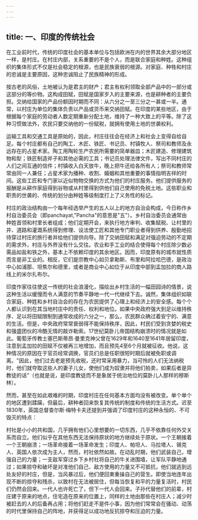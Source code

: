 ```yaml
---
---
---
```

title: 一、印度的传统社会
---



在工业前时代，传统的印度社会的基本单位与包括欧洲在内的世界其余大部分地区一样，是村庄。在村庄内部，关系重要的不是个人，而是联合家庭和种姓。这种组织的集体形式不仅是社会稳定的根源，也是民族衰弱的根源。对家庭、种牲和村庄的忠诚是主要原因，这种忠诚阻止了民族精神的形成。

按古老的风俗，土地被认为是君主的财产；君主有权利领取全部产品中的一部分或这部分的等价物。这构成田赋，田赋是国家岁入的主要来源，也是耕种者的主要负担。交纳给国家的产品份额因时期而不同：从六分之一至三分之一甚或一半。通常，以村庄为单位的集体负责以产品或货币来交纳田赋。在印度的某些地区，由于根据每个家庭的劳动者人数定期重新分配土地，维持了一种大致上的平等。除了这种习惯做法外，农民只要交纳他的一份赋税，就拥有使用土地的世袭权利。

运输工具和交通工具是原始的，因此，村庄往往会在经济上和社会上变得自给自足。每个村庄都有自己的陶工、木匠、铁匠、书记员、村镇牧人、祭司和教师及永远存在的占星术家。陶工用陶轮生产农民所需要的简单器皿；木匠建造、修理建筑物和犁；铁匠制造斧子和其他必需的工具；书记员处理法律文件，写出不同村庄的人们之间互通的信件；村镇收入白天放牛，晚上把牛还给各所有人；祭司和教师常常由同一人兼任；占星术家为播种、收割、婚姻和其他重要的事情指明吉祥的时间。这些工匠和专门家以近似物物交换的方式为他们的村庄服务。他们提供服务的报酬是从耕作家庭得到谷物或从村里得到供他们自己使用的免税土地。这些职业和职责的世袭的、传统的划分由种姓等级制度打上了义务性的标记。

村庄的政治结构由一个每年经选举产生的五人以上的地方自治会构成，今日称作乡村自治委员会（即panchayat,"Pancha"的意思是"五"）。乡村自治委员会通常由种姓首领和村里长者组成；他们定期开会，来执行地方审判、收集赋税、让村里的井、道路和灌溉系统得到修理、设法使工匠和其他专门职业者得到供养、殷勤地招待穿过村庄的旅行者并给他们提供向导。除了交纳田赋和满足对强迫劳动的不定期的需求外，村庄与外界没有什么交往。农业和手工业的结合使得每个村庄除少数必需品如盐和铁之外，基本上不依赖印度的其余地区。因而，印度原有的城市就性质而言是非工业的。相反，它们是宗教中心如贝拿勒斯、布里和阿拉哈巴德，是政治中心如浦那、坦焦尔和德里，或者是商业中心如位于从印度中部到孟加拉的商人路线上的米尔扎布尔。

印度作家往往使这一传统的社会浪漫化，描绘出乡村生活的一幅田园诗的情景，说这种生活以缓慢而令人满意的节奏平静地一代一代继续下去。诚然，集体组织如联合家庭、种姓和乡村自治会的存在为农民提供了心理上和经济上的安全感。每个个人都认识到在其当地村庄中的责任、权利和地位。如果中央政府强大到足以维持秩序、足以将田赋限制到通常收成的六分之一，那么，农民群众确过着安宁的、满意的生活。但是，中央政府常常衰弱得不能保持秩序，因此，村民们受到贪婪的税史和强盛团伙的冷酷无情的敲诈勒索。17世纪莫卧儿帝国结构崩溃时的情况就是如此。葡萄牙传教士塞巴斯蒂昂·曼里克神父曾在1629年和1640至1641年居留印度，注意到孟加拉的田赋不仅被再三地增加，而且预先4至6个月就被征收。他说，这种情况的原因在于官员经常调换，官员们总是任职很短时期后就被免职或调离。"因此，他们过去老是预先收税，还时常采用暴力，当可怜的人们无法纳税时，他们就夺取这些人的妻子儿女，使他们成为奴隶并将他们拍卖，如果后者是异教徒的话"（也就是说，是印度教徒而不是象居于统治地位的莫卧儿人那样的穆斯林）。

然而，甚至在如此艰难的时期，印度村庄在任何基本方面均没有被改变。单个单个的地区遭到蹂躏，但最后，耕种者回来恢复其传统的制度和传统的生活方式。迟至1830年，英国总督查尔斯·梅特卡夫还提到并强调了印度村庄的这种永恒的、不可毁灭的特点：

村社是小小的共和国，几乎拥有他们心里想要的一切东西，几乎不依靠任何外交关系而自立。他们似乎在其他东西无法保持原状的地方继续处于原状。一个王朝接着一个王朝崩溃；一场革命接着一场革命发生；印度人、帕坦人、马拉塔人、锡克人、英国人依次成为主人，然而，村社依然如故。在动乱时期，他们武装自己，增强自己的力量；一支敌军穿过乡下乡村社将自己的牛关进围墙，让军队平静地通过；如果掠夺和破坏是对准他们自己、敌方使用的力量又不可抵抗，他们就逃到远处友好的村庄，但是，当风暴过后，他们便回柬重操自己的营生。即使当地连年出现不断的掠夺和残杀，以致村在无法被居住，但每当恢复和平的力量复活时，村民们仍然会回来。一代人也许死亡了，但下一代人会回来。子孙代替他们的前辈，村庄建于原来的地点，住宅造在原来的位置上，同样的土地由那些在村庄人；减少时被赶去的人的后备再占用；将他们赶走不是件小事，因为他们常常会在骚动、动荡的时代里保持自己的阵地，并获得足以成功地反抗掠夺和压迫的力量。
